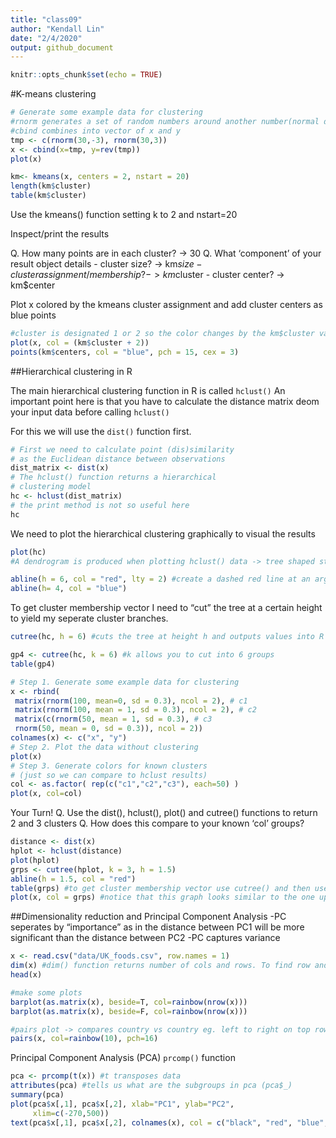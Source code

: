 ```yaml
---
title: "class09"
author: "Kendall Lin"
date: "2/4/2020"
output: github_document
---
```


```r
knitr::opts_chunk$set(echo = TRUE)
```


#K-means clustering
```r
# Generate some example data for clustering
#rnorm generates a set of random numbers around another number(normal distribution) -> in this case tmp is 30 values around -3 and then 3
#cbind combines into vector of x and y
tmp <- c(rnorm(30,-3), rnorm(30,3))
x <- cbind(x=tmp, y=rev(tmp))
plot(x)
```
```r
km<- kmeans(x, centers = 2, nstart = 20)
length(km$cluster)
table(km$cluster)
```


Use the kmeans() function setting k to 2 and nstart=20

Inspect/print the results

Q. How many points are in each cluster? -> 30
Q. What ‘component’ of your result object details
 - cluster size? -> km$size
 - cluster assignment/membership? -> km$cluster
 - cluster center? -> km$center
 
 
Plot x colored by the kmeans cluster assignment and
 add cluster centers as blue points
 
```r
#cluster is designated 1 or 2 so the color changes by the km$cluster value
plot(x, col = (km$cluster + 2))
points(km$centers, col = "blue", pch = 15, cex = 3)
```
 
 
 ##Hierarchical clustering in R
 
 The main hierarchical clustering function in R is called `hclust()`
 An important point here is that you have to calculate the distance matrix deom your input data before calling `hclust()`
 
 For this we will use the `dist()` function first. 
 
 
```r
# First we need to calculate point (dis)similarity
# as the Euclidean distance between observations
dist_matrix <- dist(x)
# The hclust() function returns a hierarchical
# clustering model
hc <- hclust(dist_matrix)
# the print method is not so useful here
hc 
```

We need to plot the hierarchical clustering graphically to visual the results 
```r
plot(hc)
#A dendrogram is produced when plotting hclust() data -> tree shaped structure used to interpret -> the higher the tree structure, the further the distance to the next set

abline(h = 6, col = "red", lty = 2) #create a dashed red line at an argued height
abline(h= 4, col = "blue")
```

To get cluster membership vector I need to "cut" the tree at a certain height to yield my seperate cluster branches.

```r
cutree(hc, h = 6) #cuts the tree at height h and outputs values into R console as a vector of values
```
```r
gp4 <- cutree(hc, k = 6) #k allows you to cut into 6 groups
table(gp4)
```

```r
# Step 1. Generate some example data for clustering
x <- rbind(
 matrix(rnorm(100, mean=0, sd = 0.3), ncol = 2), # c1
 matrix(rnorm(100, mean = 1, sd = 0.3), ncol = 2), # c2
 matrix(c(rnorm(50, mean = 1, sd = 0.3), # c3
 rnorm(50, mean = 0, sd = 0.3)), ncol = 2))
colnames(x) <- c("x", "y")
# Step 2. Plot the data without clustering
plot(x)
# Step 3. Generate colors for known clusters
# (just so we can compare to hclust results)
col <- as.factor( rep(c("c1","c2","c3"), each=50) )
plot(x, col=col)
```
Your Turn!
Q. Use the dist(), hclust(), plot() and cutree()
 functions to return 2 and 3 clusters
Q. How does this compare to your known 'col' groups?

```r
distance <- dist(x)
hplot <- hclust(distance)
plot(hplot)
grps <- cutree(hplot, k = 3, h = 1.5)
abline(h = 1.5, col = "red")
table(grps) #to get cluster membership vector use cutree() and then use table() to tabulate how many members in each cluster we have
plot(x, col = grps) #notice that this graph looks similar to the one up above, but it is not identical -> there is no overlap of points in this graph b/c you are coloring by hclust data
```
 
##Dimensionality reduction and Principal Component Analysis
-PC seperates by "importance" as in the distance between PC1 will be more significant than the distance between PC2 
-PC captures variance

```r
x <- read.csv("data/UK_foods.csv", row.names = 1)
dim(x) #dim() function returns number of cols and rows. To find row and col independently, you can use nrow() or ncol()
head(x)

#make some plots
barplot(as.matrix(x), beside=T, col=rainbow(nrow(x)))
barplot(as.matrix(x), beside=F, col=rainbow(nrow(x)))

#pairs plot -> compares country vs country eg. left to right on top row is england vs england, england vs wales, england vs scotland, etc
pairs(x, col=rainbow(10), pch=16)
```



Principal Component Analysis (PCA) `prcomp()` function
```r
pca <- prcomp(t(x)) #t transposes data 
attributes(pca) #tells us what are the subgroups in pca (pca$_)
summary(pca)
plot(pca$x[,1], pca$x[,2], xlab="PC1", ylab="PC2",
     xlim=c(-270,500))
text(pca$x[,1], pca$x[,2], colnames(x), col = c("black", "red", "blue", "darkgreen"))

```










